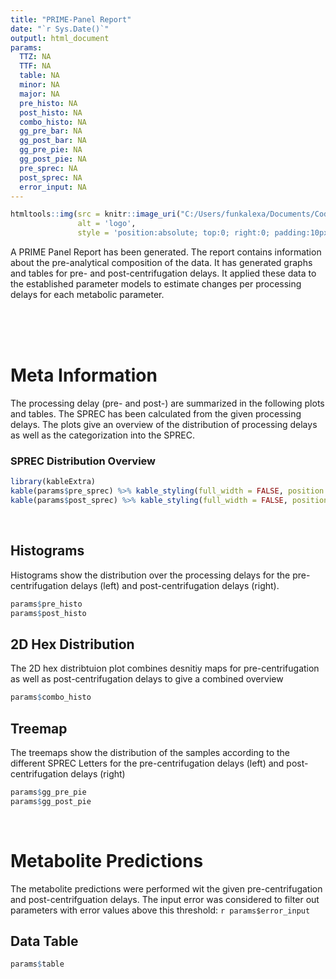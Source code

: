 ```yaml
---
title: "PRIME-Panel Report"
date: "`r Sys.Date()`"
outputl: html_document
params:
  TTZ: NA
  TTF: NA
  table: NA
  minor: NA
  major: NA
  pre_histo: NA
  post_histo: NA
  combo_histo: NA
  gg_pre_bar: NA 
  gg_post_bar: NA
  gg_pre_pie: NA
  gg_post_pie: NA
  pre_sprec: NA
  post_sprec: NA
  error_input: NA
---
```


``` r

htmltools::img(src = knitr::image_uri("C:/Users/funkalexa/Documents/Code/QC-Tool/QC-Tool/logo.png"), 
               alt = 'logo', 
               style = 'position:absolute; top:0; right:0; padding:10px; width: 200px; height: 200px') # Added width and height as CSS
```

A PRIME Panel Report has been generated. The report contains information about the pre-analytical composition of the data. It has generated graphs and tables for pre- and post-centrifugation delays. It applied these data to the established parameter models to estimate changes per processing delays for each metabolic parameter.

<br>
<br>
<br>

# Meta Information

The processing delay (pre- and post-) are summarized in the following plots and tables. The SPREC has been calculated from the given processing delays. The plots give an overview of the distribution of processing delays as well as the categorization into the SPREC.


### SPREC Distribution Overview

``` r
library(kableExtra)
kable(params$pre_sprec) %>% kable_styling(full_width = FALSE, position = "float_left")
kable(params$post_sprec) %>% kable_styling(full_width = FALSE, position = "left")

```

<br>

## Histograms
Histograms show the distribution over the processing delays for the pre-centrifugation delays (left) and post-centrifugation delays (right).

``` r

params$pre_histo
params$post_histo

```

## 2D Hex Distribution
The 2D hex distribtuion plot combines desnitiy maps for pre-centrifugation as well as post-centrifugation delays to give a combined overview

``` r

params$combo_histo

```

## Treemap
The treemaps show the distribution of the samples according to the different SPREC Letters for the pre-centrifugation delays (left) and post-centrifugation delays (right)

``` r

params$gg_pre_pie
params$gg_post_pie

```

<br>

# Metabolite Predictions

The metabolite predictions were performed wit the given pre-centrifugation and post-centrifguation delays.
The input error was considered to filter out parameters with error values above this threshold:
`r params$error_input`



## Data Table
``` r
params$table
```
